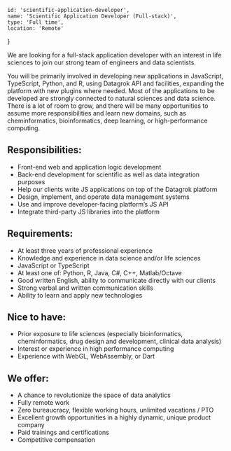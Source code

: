 
    id: 'scientific-application-developer',
    name: 'Scientific Application Developer (Full-stack)',
    type: 'Full time',
    location: 'Remote'
}

<Card meta={meta}>

We are looking for a full-stack application developer with an interest in life sciences to join our strong team of engineers and data scientists.

You will be primarily involved in developing new applications in JavaScript, TypeScript, Python, and R, using Datagrok API and facilities, expanding the platform with new plugins where needed. Most of the applications to be developed are strongly connected to natural sciences and data science. There is a lot of room to grow, and there will be many opportunities to assume more responsibilities and learn new domains, such as cheminformatics, bioinformatics, deep learning, or high-performance computing.

## Responsibilities:

- Front-end web and application logic development
- Back-end development for scientific as well as data integration purposes
- Help our clients write JS applications on top of the Datagrok platform
- Design, implement, and operate data management systems
- Use and improve developer-facing platform’s JS API
- Integrate third-party JS libraries into the platform

## Requirements:

- At least three years of professional experience
- Knowledge and experience in data science and/or life sciences
- JavaScript or TypeScript
- At least one of: Python, R, Java, C#, C++, Matlab/Octave
- Good written English, ability to communicate directly with our clients
- Strong verbal and written communication skills
- Ability to learn and apply new technologies

## Nice to have:

- Prior exposure to life sciences (especially bioinformatics, cheminformatics, drug design and development, clinical data analysis)
- Interest or experience in high performance computing
- Experience with WebGL, WebAssembly, or Dart

## We offer:

- A chance to revolutionize the space of data analytics
- Fully remote work
- Zero bureaucracy, flexible working hours, unlimited vacations / PTO
- Excellent growth opportunities in a highly dynamic, unique product company
- Paid trainings and certifications
- Competitive compensation

</Card>